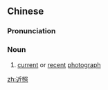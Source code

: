 ==Chinese==
{{zh-forms}}

===Pronunciation===
{{zh-pron
|m=jìnzhào
|cat=n
}}

===Noun===
{{zh-noun}}

# [[current]] or [[recent]] [[photograph]]

[[zh:近照]]